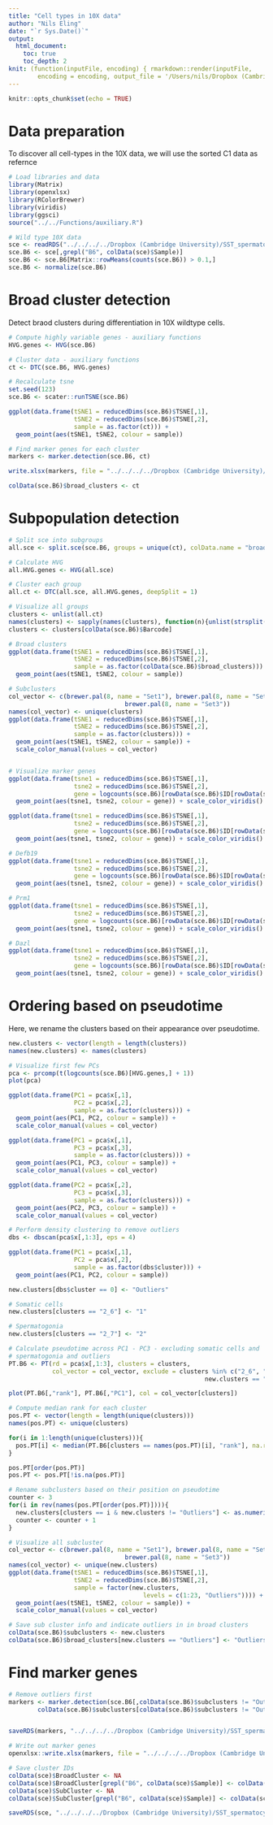 ```yaml
---
title: "Cell types in 10X data"
author: "Nils Eling"
date: "`r Sys.Date()`"
output: 
  html_document:
    toc: true
    toc_depth: 2
knit: (function(inputFile, encoding) { rmarkdown::render(inputFile, 
        encoding = encoding, output_file = '/Users/nils/Dropbox (Cambridge University)/SST_spermatocytes/Analysis/10X/Preprocessing/CellTypeIdentification/CellTypesB6.html') })
---
```


```r
knitr::opts_chunk$set(echo = TRUE)
```

# Data preparation

To discover all cell-types in the 10X data, we will use the sorted C1 data as refernce

```r
# Load libraries and data
library(Matrix)
library(openxlsx)
library(RColorBrewer)
library(viridis)
library(ggsci)
source("../../Functions/auxiliary.R")

# Wild type 10X data
sce <- readRDS("../../../../Dropbox (Cambridge University)/SST_spermatocytes/Analysis/data/10X_data/SCE_all_unfiltered.rds")
sce.B6 <- sce[,grepl("B6", colData(sce)$Sample)]
sce.B6 <- sce.B6[Matrix::rowMeans(counts(sce.B6)) > 0.1,]
sce.B6 <- normalize(sce.B6)
```

# Broad cluster detection

Detect braod clusters during differentiation in 10X wildtype cells.

```r
# Compute highly variable genes - auxiliary functions
HVG.genes <- HVG(sce.B6)

# Cluster data - auxiliary functions
ct <- DTC(sce.B6, HVG.genes)

# Recalculate tsne
set.seed(123)
sce.B6 <- scater::runTSNE(sce.B6)

ggplot(data.frame(tSNE1 = reducedDims(sce.B6)$TSNE[,1],
                  tSNE2 = reducedDims(sce.B6)$TSNE[,2],
                  sample = as.factor(ct))) +
  geom_point(aes(tSNE1, tSNE2, colour = sample))

# Find marker genes for each cluster
markers <- marker.detection(sce.B6, ct)

write.xlsx(markers, file = "../../../../Dropbox (Cambridge University)/SST_spermatocytes/Analysis/10X/Results/Marker_genes/BroadGroups_B6.xlsx")

colData(sce.B6)$broad_clusters <- ct
```

# Subpopulation detection

```r
# Split sce into subgroups
all.sce <- split.sce(sce.B6, groups = unique(ct), colData.name = "broad_clusters")

# Calculate HVG
all.HVG.genes <- HVG(all.sce)

# Cluster each group
all.ct <- DTC(all.sce, all.HVG.genes, deepSplit = 1)

# Visualize all groups
clusters <- unlist(all.ct)
names(clusters) <- sapply(names(clusters), function(n){unlist(strsplit(n, "\\."))[2]})
clusters <- clusters[colData(sce.B6)$Barcode]

# Broad clusters
ggplot(data.frame(tSNE1 = reducedDims(sce.B6)$TSNE[,1],
                  tSNE2 = reducedDims(sce.B6)$TSNE[,2],
                  sample = as.factor(colData(sce.B6)$broad_clusters))) +
  geom_point(aes(tSNE1, tSNE2, colour = sample))

# Subclusters
col_vector <- c(brewer.pal(8, name = "Set1"), brewer.pal(8, name = "Set2"),
                                brewer.pal(8, name = "Set3"))
names(col_vector) <- unique(clusters)
ggplot(data.frame(tSNE1 = reducedDims(sce.B6)$TSNE[,1],
                  tSNE2 = reducedDims(sce.B6)$TSNE[,2],
                  sample = as.factor(clusters))) +
  geom_point(aes(tSNE1, tSNE2, colour = sample)) + 
  scale_color_manual(values = col_vector)


# Visualize marker genes
ggplot(data.frame(tsne1 = reducedDims(sce.B6)$TSNE[,1],
                  tsne2 = reducedDims(sce.B6)$TSNE[,2],
                  gene = logcounts(sce.B6)[rowData(sce.B6)$ID[rowData(sce.B6)$Symbol == "Stra8"],])) +
  geom_point(aes(tsne1, tsne2, colour = gene)) + scale_color_viridis()

ggplot(data.frame(tsne1 = reducedDims(sce.B6)$TSNE[,1],
                  tsne2 = reducedDims(sce.B6)$TSNE[,2],
                  gene = logcounts(sce.B6)[rowData(sce.B6)$ID[rowData(sce.B6)$Symbol == "Pou5f2"],])) +
  geom_point(aes(tsne1, tsne2, colour = gene)) + scale_color_viridis()

# Defb19 
ggplot(data.frame(tsne1 = reducedDims(sce.B6)$TSNE[,1],
                  tsne2 = reducedDims(sce.B6)$TSNE[,2],
                  gene = logcounts(sce.B6)[rowData(sce.B6)$ID[rowData(sce.B6)$Symbol == "Defb19"],])) +
  geom_point(aes(tsne1, tsne2, colour = gene)) + scale_color_viridis()

# Prm1 
ggplot(data.frame(tsne1 = reducedDims(sce.B6)$TSNE[,1],
                  tsne2 = reducedDims(sce.B6)$TSNE[,2],
                  gene = logcounts(sce.B6)[rowData(sce.B6)$ID[rowData(sce.B6)$Symbol == "Prm1"],])) +
  geom_point(aes(tsne1, tsne2, colour = gene)) + scale_color_viridis()

# Dazl 
ggplot(data.frame(tsne1 = reducedDims(sce.B6)$TSNE[,1],
                  tsne2 = reducedDims(sce.B6)$TSNE[,2],
                  gene = logcounts(sce.B6)[rowData(sce.B6)$ID[rowData(sce.B6)$Symbol == "Dazl"],])) +
  geom_point(aes(tsne1, tsne2, colour = gene)) + scale_color_viridis()
```

# Ordering based on pseudotime

Here, we rename the clusters based on their appearance over pseudotime.

```r
new.clusters <- vector(length = length(clusters))
names(new.clusters) <- names(clusters)

# Visualize first few PCs
pca <- prcomp(t(logcounts(sce.B6)[HVG.genes,] + 1))
plot(pca)

ggplot(data.frame(PC1 = pca$x[,1],
                  PC2 = pca$x[,2],
                  sample = as.factor(clusters))) +
  geom_point(aes(PC1, PC2, colour = sample)) + 
  scale_color_manual(values = col_vector)

ggplot(data.frame(PC1 = pca$x[,1],
                  PC3 = pca$x[,3],
                  sample = as.factor(clusters))) +
  geom_point(aes(PC1, PC3, colour = sample)) + 
  scale_color_manual(values = col_vector)

ggplot(data.frame(PC2 = pca$x[,2],
                  PC3 = pca$x[,3],
                  sample = as.factor(clusters))) +
  geom_point(aes(PC2, PC3, colour = sample)) + 
  scale_color_manual(values = col_vector)

# Perform density clustering to remove outliers
dbs <- dbscan(pca$x[,1:3], eps = 4)

ggplot(data.frame(PC1 = pca$x[,1],
                  PC2 = pca$x[,2],
                  sample = as.factor(dbs$cluster))) +
  geom_point(aes(PC1, PC2, colour = sample)) 

new.clusters[dbs$cluster == 0] <- "Outliers"

# Somatic cells
new.clusters[clusters == "2_6"] <- "1"

# Spermatogonia
new.clusters[clusters == "2_7"] <- "2"

# Calculate pseudotime across PC1 - PC3 - excluding somatic cells and
# spermatogonia and outliers
PT.B6 <- PT(rd = pca$x[,1:3], clusters = clusters,
            col_vector = col_vector, exclude = clusters %in% c("2_6", "2_7") | 
                                                      new.clusters == "Outliers")

plot(PT.B6[,"rank"], PT.B6[,"PC1"], col = col_vector[clusters])

# Compute median rank for each cluster
pos.PT <- vector(length = length(unique(clusters)))
names(pos.PT) <- unique(clusters)

for(i in 1:length(unique(clusters))){
  pos.PT[i] <- median(PT.B6[clusters == names(pos.PT)[i], "rank"], na.rm = TRUE)
}

pos.PT[order(pos.PT)]
pos.PT <- pos.PT[!is.na(pos.PT)]

# Rename subclusters based on their position on pseudotime
counter <- 3
for(i in rev(names(pos.PT[order(pos.PT)]))){
  new.clusters[clusters == i & new.clusters != "Outliers"] <- as.numeric(counter)
  counter <- counter + 1
}

# Visualize all subcluster
col_vector <- c(brewer.pal(8, name = "Set1"), brewer.pal(8, name = "Set2"),
                                brewer.pal(8, name = "Set3"))
names(col_vector) <- unique(new.clusters)
ggplot(data.frame(tSNE1 = reducedDims(sce.B6)$TSNE[,1],
                  tSNE2 = reducedDims(sce.B6)$TSNE[,2],
                  sample = factor(new.clusters, 
                                     levels = c(1:23, "Outliers")))) +
  geom_point(aes(tSNE1, tSNE2, colour = sample)) + 
  scale_color_manual(values = col_vector)

# Save sub cluster info and indicate outliers in in broad clusters
colData(sce.B6)$subclusters <- new.clusters
colData(sce.B6)$broad_clusters[new.clusters == "Outliers"] <- "Outliers"
```

# Find marker genes

```r
# Remove outliers first
markers <- marker.detection(sce.B6[,colData(sce.B6)$subclusters != "Outliers"], 
        colData(sce.B6)$subclusters[colData(sce.B6)$subclusters != "Outliers"])


saveRDS(markers, "../../../../Dropbox (Cambridge University)/SST_spermatocytes/Analysis/10X/Results/Marker_genes/All_markers.rds")

# Write out marker genes
openxlsx::write.xlsx(markers, file = "../../../../Dropbox (Cambridge University)/SST_spermatocytes/Analysis/10X/Results/Marker_genes/SubGroups.xlsx")

# Save cluster IDs
colData(sce)$BroadCluster <- NA
colData(sce)$BroadCluster[grepl("B6", colData(sce)$Sample)] <- colData(sce.B6)$broad_clusters
colData(sce)$SubCluster <- NA
colData(sce)$SubCluster[grepl("B6", colData(sce)$Sample)] <- colData(sce.B6)$subclusters
```

```r
saveRDS(sce, "../../../../Dropbox (Cambridge University)/SST_spermatocytes/Analysis/data/10X_data/SCE_all.rds")
```

